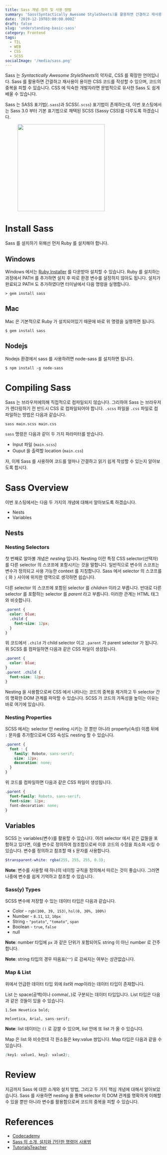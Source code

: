 ```yaml
---
title: Sass 개념 정리 및 사용 방법
summary: 'Sass(Syntactically Awesome StyleSheets)를 활용하면 간결하고 재사용이 용이한 CSS 코드를 작성할 수 있으며 코드의 중복을 피할 수 있습니다. 전통적인 CSS의 문제점을 개선한 Sass에 대해서 알아봅시다.'
date: '2019-12-19T03:00:00.000Z'
draft: false
slug: 'understanding-basic-sass'
category: Frontend
tags:
  - TIL
  - WEB
  - CSS
  - SCSS
socialImage: '/media/sass.png'
---
```


Sass 는 *Syntactically Awesome StyleSheets*의 약자로, CSS 를 확장한 언어입니다. Sass 를 활용하면 간결하고 재사용이 용이한 CSS 코드를 작성할 수 있으며, 코드의 중복을 피할 수 있습니다. CSS 에 익숙한 개발자라면 문법적으로 유사한 Sass 도 쉽게 배울 수 있습니다.

Sass 는 SASS 표기법(`.sass`)과 SCSS(`.scss`) 표기법이 존재하는데, 이번 포스팅에서는 Sass 3.0 부터 기본 표기법으로 채택된 SCSS (Sassy CSS)를 다루도록 하겠습니다.

<figure>
  <img
    width="280"
    src="https://images.velog.io/post-images/smooth97/3e23b6b0-cb9e-11e9-a260-ab77074e2d8e/logo-sass.png"
  />
</figure>

# Install Sass

Sass 를 설치하기 위해선 먼저 Ruby 를 설치해야 합니다.

## Windows

Windows 에서는 [Ruby Installer](https://rubyinstaller.org/downloads/) 를 다운받아 설치할 수 있습니다. Ruby 를 설치하는 과정에서 PATH 를 추가하면 설치 후 따로 환경 변수를 설정하지 않아도 됩니다. 설치가 완료되고 PATH 도 추가하였다면 터미널에서 다음 명령을 실행합니다.

```
> gem install sass
```

## Mac

Mac 은 기본적으로 Ruby 가 설치되어있기 때문에 바로 위 명령을 실행하면 됩니다.

```
$ gem install sass
```

## Nodejs

Nodejs 환경에서 sass 를 사용하려면 node-sass 를 설치하면 됩니다.

```
$ npm install -g node-sass
```

# Compiling Sass

Sass 는 브라우저에의해 직접적으로 컴파일되지 않습니다. 그리하여 Sass 는 브라우저가 렌더링하기 전 반드시 CSS 로 컴파일되어야 합니다. `.scss` 파일을 `.css` 파일로 컴파일하는 방법은 다음과 같습니다.

```
sass main.scss main.css
```

`sass` 명령은 다음과 같이 두 가지 파라미터를 받습니다.

- Input 파일 (`main.scss`)
- Ouput 을 출력할 location (`main.css`)

자, 이제 Sass 를 사용하여 코드를 얼마나 간결하고 읽기 쉽게 작성할 수 있는지 알아보도록 합시다.

# Sass Overview

이번 포스팅에서는 다음 두 가지의 개념에 대해서 알아보도록 하겠습니다.

- Nests
- Variables

## Nests

### Nesting Selectors

첫 번째로 알아볼 개념은 _nesting_ 입니다. Nesting 이란 특정 CSS selector(선택자)를 다른 selector 의 스코프에 포함시키는 것을 말합니다. 일반적으로 변수의 스코프는 변수가 정의되고 사용 가능한 context 를 지칭합니다. Sass 에서 selector 의 스코프를 `{` 와 `}` 사이에 위치한 영역으로 생각하면 쉽습니다.

다른 selector 의 스코프에 포함된 selector 를 _children_ 이라고 부릅니다. 반대로 다른 selector 를 포함하는 selector 를 _parent_ 라고 부릅니다. 이러한 관계는 HTML 태그와 비슷합니다.

```scss
.parent {
  color: blue;
  .child {
    font-size: 12px;
  }
}
```

위 코드에서 `.child` 가 child selector 이고 `.parent` 가 parent selector 가 됩니다. 위 SCSS 를 컴파일하면 다음과 같은 CSS 파일이 생성됩니다.

```css
.parent {
  color: blue;
}
.parent .child {
  font-size: 12px;
}
```

Nesting 을 사용함으로써 CSS 에서 나타나는 코드의 중복을 제거하고 두 selector 간의 명확한 DOM 관계를 파악할 수 있습니다. SCSS 가 코드의 가독성을 높이는 이유는 바로 여기에 있습니다.

### Nesting Properties

SCSS 에서는 selector 만 nesting 시키는 것 뿐만 아니라 property(속성) 이름 뒤에 `:` 문자를 추가함으로써 CSS 속성도 nesting 할 수 있습니다.

```scss
.parent {
  font : {
    family: Roboto, sans-serif;
    size: 12px;
    decoration: none;
  }
}
```

위 코드를 컴파일하면 다음과 같은 CSS 파일이 생성됩니다.

```css
.parent {
  font-family: Roboto, sans-serif;
  font-size: 12px;
  font-decoration: none;
}
```

## Variables

SCSS 는 variables(변수)를 활용할 수 있습니다. 여러 selector 에서 같은 값들을 포함하고 있다면, 이를 변수로 정의하여 참조함으로써 이후 코드의 수정을 최소화 시킬 수 있습니다. 변수를 정의하고 참조할 때 `$` 문자를 사용합니다.

```scss
$transparent-white: rgba(255, 255, 255, 0.3);
```

**Note**: 변수를 사용할 때 하나의 네이밍 규칙을 정의해서 따르는 것이 좋습니다. 그러면 나중에 변수를 쉽게 기억하고 참조할 수 있습니다.

### Sass(y) Types

SCSS 변수에 저장할 수 있는 데이터 타입은 다음과 같습니다.

- Color - `rgb(100, 39, 153)`, `hsl(0, 30%, 100%)`
- Number - `8.11`, `12`, `10px`
- String - `"potato"`, `"tomato"`, `span`
- Boolean - `true`, `false`
- null

**Note**: number 타입에 `px` 과 같은 단위가 포함되어도 string 이 아닌 number 로 간주합니다.

**Note**: string 타입의 경우 따옴표(`""`) 로 감싸지는 여부는 상관없습니다.

### Map & List

위에서 언급한 데이터 타입 외에 *list*와 *map*이라는 데이터 타입이 존재합니다.

List 는 space(공백)이나 comma(`,`)로 구분되는 데이터 타입입니다. List 타입은 다음과 같은 것들이 있을 수 있습니다.

```
1.5em Hevetica bold;

Helvetica, Arial, sans-serif;
```

**Note**: list 데이터는 `()` 로 감쌀 수 있으며, list 안에 또 list 가 올 수 있습니다.

Map 은 list 와 비슷한데 각 원소들은 key:value 쌍입니다. Map 타입은 다음과 같을 수 있습니다.

```scss
(key1: value1, key2: value2);
```

# Review

지금까지 Sass 에 대한 소개와 설치 방법, 그리고 두 가지 핵심 개념에 대해서 알아보았습니다. Sass 를 사용하면 nesting 을 통해 selector 의 DOM 관계를 명확하게 이해할 수 있을 뿐만 아니라 변수를 활용함으로써 코드의 중복을 피할 수 있습니다.

# References

- [Codecademy](http://www.codecademy.com)
- [Sass 의 소개, 설치와 간단한 명령어 사용법](https://poiemaweb.com/sass-basics)
- [TutorialsTeacher](https://www.tutorialsteacher.com/sass/sass-data-types)
